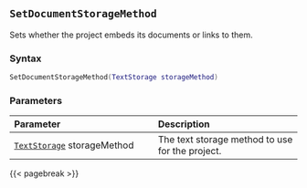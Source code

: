 ## `SetDocumentStorageMethod`

Sets whether the project embeds its documents or links to them.

### Syntax {-}

``` .lua
SetDocumentStorageMethod(TextStorage storageMethod)
```

### Parameters {-}

**Parameter** | **Description**
| :-- | :-- |
[`TextStorage`](#textstorage) storageMethod | The text storage method to use for the project.

{{< pagebreak >}}